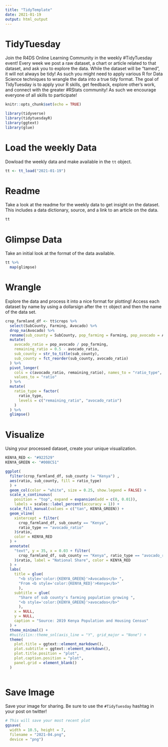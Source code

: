 ```yaml
---
title: "TidyTemplate"
date: 2021-01-19
output: html_output
---
```


# TidyTuesday

Join the R4DS Online Learning Community in the weekly #TidyTuesday event!
Every week we post a raw dataset, a chart or article related to that dataset, and ask you to explore the data.
While the dataset will be “tamed”, it will not always be tidy! As such you might need to apply various R for Data Science techniques to wrangle the data into a true tidy format.
The goal of TidyTuesday is to apply your R skills, get feedback, explore other’s work, and connect with the greater #RStats community!
As such we encourage everyone of all skills to participate!

```r

knitr::opts_chunk$set(echo = TRUE)

library(tidyverse)
library(tidytuesdayR)
library(ggtext)
library(glue)

```

# Load the weekly Data

Dowload the weekly data and make available in the `tt` object.

```r

tt <- tt_load("2021-01-19")

```


# Readme

Take a look at the readme for the weekly data to get insight on the dataset.
This includes a data dictionary, source, and a link to an article on the data.

```r

tt

```


# Glimpse Data

Take an initial look at the format of the data available.

```r

tt %>% 
  map(glimpse)

```

# Wrangle

Explore the data and process it into a nice format for plotting! Access each dataset by name by using a dollarsign after the `tt` object and then the name of the data set.

```r

crop_farmland_df <- tt$crops %>% 
  select(SubCounty, Farming, Avocado) %>%
  drop_na(Avocado) %>%
  rename(sub_county = SubCounty, pop_farming = Farming, pop_avocado = Avocado) %>%
  mutate(
    avocado_ratio = pop_avocado / pop_farming,
    remaining_ratio = 0.5 - avocado_ratio,
    sub_county = str_to_title(sub_county),
    sub_county = fct_reorder(sub_county, avocado_ratio)
  ) %>%
  pivot_longer(
    cols = c(avocado_ratio, remaining_ratio), names_to = "ratio_type",  
    values_to = "ratio"
  ) %>%
  mutate(
    ratio_type = factor(
      ratio_type, 
      levels = c("remaining_ratio", "avocado_ratio")
    )
  ) %>%
  glimpse()

```

# Visualize

Using your processed dataset, create your unique visualization.

```r

KENYA_RED <- "#922529"
KENYA_GREEN <- "#008C51"

ggplot(
  filter(crop_farmland_df, sub_county != "Kenya") , 
  aes(ratio, sub_county, fill = ratio_type)
  ) +
  geom_col(color = "white", size = 0.25, show.legend = FALSE) +
  scale_x_continuous(
    position = "top", expand = expansion(add = c(0, 0.01)),
    labels = scales::label_percent(accuracy = 1)) +
  scale_fill_manual(values = c("tan", KENYA_GREEN)) +
  geom_vline(
    xintercept = filter(
      crop_farmland_df, sub_county == "Kenya", 
      ratio_type == "avocado_ratio"
    )$ratio, 
    color = KENYA_RED
  ) +
  annotate(
    "text", y = 35, x = 0.03 + filter(
      crop_farmland_df, sub_county == "Kenya", ratio_type == "avocado_ratio"
    )$ratio, label = "National Share", color = KENYA_RED
  ) +
  labs(
    title = glue(
      "<b style='color:{KENYA_GREEN}'>Avocados</b> ",
      "From <b style='color:{KENYA_RED}'>Kenya</b>"
      ),
    subtitle = glue(
      "Share of sub county's farming population growing ",
      "<b style='color:{KENYA_GREEN}'>avocados</b>"
      ),
    x = NULL,
    y = NULL,
    caption = "Source: 2019 Kenya Population and Housing Census"
  ) +
  theme_minimal() +
  #huitzilin::theme_snl(axis_line = "Y", grid_major = "None") +
  theme(
    plot.title = ggtext::element_markdown(), 
    plot.subtitle = ggtext::element_markdown(),
    plot.title.position = "plot",
    plot.caption.position = "plot",
    panel.grid = element_blank()
  )
  
```

# Save Image

Save your image for sharing. Be sure to use the `#TidyTuesday` hashtag in your post on twitter! 

```r

# This will save your most recent plot
ggsave(
  width = 10.5, height = 7,
  filename = "2021-04.png",
  device = "png")

```
